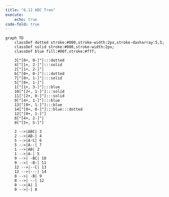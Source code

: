 ```yaml
---
title: "6.12 ABC Tree"
execute: 
    echo: true
code-fold: true
---
```


```mermaid

graph TD
    classDef dotted stroke:#000,stroke-width:2px,stroke-dasharray:5,5;
    classDef solid stroke:#000,stroke-width:2px;
    classDef blue fill:#00f,stroke:#fff;
    
    3["[0+, 0-]"]:::dotted
    4["[1+, 2-]"]:::solid
    2["[1+, 2-]"]
    6["[0+, 0-]"]:::dotted
    7["[0+, 1-]"]:::solid
    5["[0+, 1-]"]
    1["[1+, 3-]"]:::blue
    10["[2+, 1-]"]:::solid
    11["[2+, 0-]"]:::solid
    9["[4+, 1-]"]:::blue
    13["[0+, 1-]"]:::blue
    14["[0+, 0-]"]:::blue:::dotted
    12["[0+, 1-]"]
    8["[4+, 2-]"]
    0["[5+, 5-]"]

    2 -->|ABC| 3
    2 -->|AB-| 4
    5 -->|A-C| 6
    5 -->|A--| 7
    1 -->|AB| 2
    1 -->|A-| 5
    9 -->| -BC| 10
    9 -->| -B-| 11
    12 -->|--C| 13
    12 -->|---| 14
    8 -->| -B| 9
    8 -->| --| 12
    0 -->|A| 1
    0 -->|-| 8



```